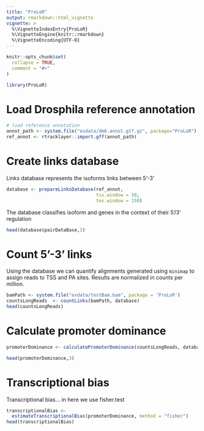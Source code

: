 ```yaml
---
title: "ProLoR"
output: rmarkdown::html_vignette
vignette: >
  %\VignetteIndexEntry{ProLoR}
  %\VignetteEngine{knitr::rmarkdown}
  %\VignetteEncoding{UTF-8}
---
```


```r
knitr::opts_chunk$set(
  collapse = TRUE,
  comment = "#>"
)
```

```r
library(ProLoR)
```

# Load Drosphila reference annotation 
```r
# load reference annotation 
annot_path <- system.file("exdata/dm6.annot.gtf.gz", package="ProLoR")
ref_annot <- rtracklayer::import.gff(annot_path)
```


# Create links database 

Links database represents the isoforms links between 5'-3' 

```r
database <- prepareLinksDatabase(ref_annot, 
                                 tss.window = 50, 
                                 tes.window = 150) 
```

The database classifies isoform and genes in the context of their 5'/3' regulation

```r
head(database$pairDataBase,3)
```

# Count 5'-3' links 

Using the database we can quantify alignments generated using `minimap` to assign reads to TSS and PA sites. Results are normalized in counts per million.

```r
bamPath <- system.file("exdata/testBam.bam", package = 'ProLoR')
countsLongReads  <- countLinks(bamPath, database) 
head(countsLongReads) 
```

# Calculate promoter dominance 

```r
promoterDominance <- calculatePromoterDominance(countsLongReads, database$pairDataBase)
```

```r
head(promoterDominance,3)
```


# Transcriptional bias 

Transcriptional bias... in here we use fisher.test 

```r
transcriptionalBias <-
  estimateTranscriptionalBias(promoterDominance, method = "fisher")
head(transcriptionalBias)
```






